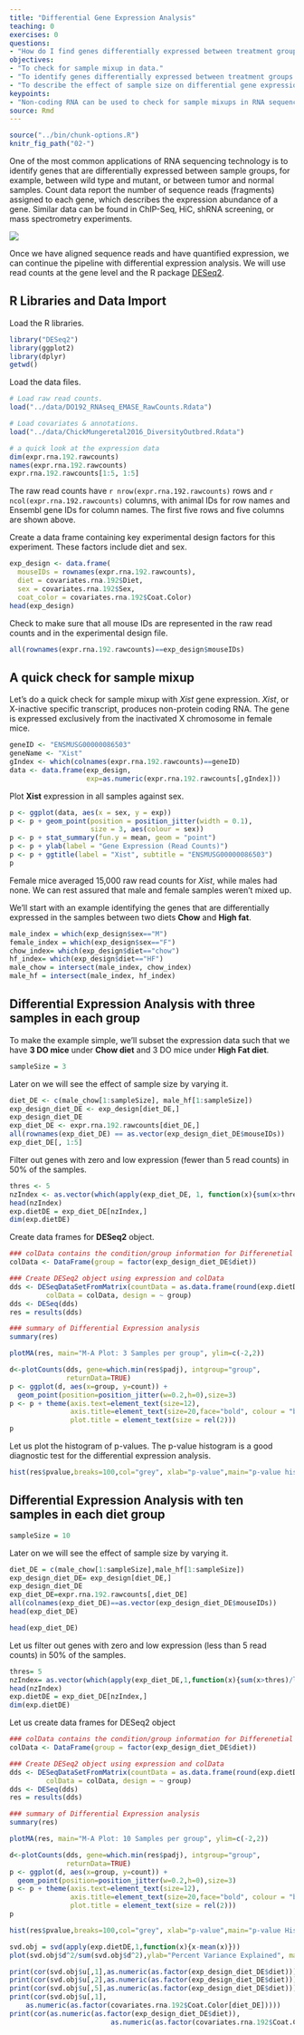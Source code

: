 ```yaml
---
title: "Differential Gene Expression Analysis"
teaching: 0
exercises: 0
questions:
- "How do I find genes differentially expressed between treatment groups?"
objectives:
- "To check for sample mixup in data."
- "To identify genes differentially expressed between treatment groups."
- "To describe the effect of sample size on differential gene expression analysis."
keypoints:
- "Non-coding RNA can be used to check for sample mixups in RNA sequencing data."
source: Rmd
---
```


```r
source("../bin/chunk-options.R")
knitr_fig_path("02-")
```

One of the most common applications of RNA sequencing technology is to identify genes that are differentially expressed between sample groups, for example, between wild type and mutant, or between tumor and normal samples. Count data report the number of sequence reads (fragments) assigned to each gene, which describes the expression abundance of a gene. Similar data can be found in ChIP-Seq, HiC, shRNA screening, or mass spectrometry experiments.

![](../fig/RNAseq-workflow.png)

Once we have aligned sequence reads and have quantified expression, we can continue the pipeline with differential expression analysis. We will use read counts at the gene level and the R package [DESeq2](http://bioconductor.org/packages/release/bioc/html/DESeq2.html). 

R Libraries and Data Import
------------------------------------
Load the R libraries.

```r
library("DESeq2")
library(ggplot2)
library(dplyr)
getwd()
```

Load the data files.

```r
# Load raw read counts.
load("../data/DO192_RNAseq_EMASE_RawCounts.Rdata")

# Load covariates & annotations.
load("../data/ChickMungeretal2016_DiversityOutbred.Rdata")

# a quick look at the expression data
dim(expr.rna.192.rawcounts)
names(expr.rna.192.rawcounts)
expr.rna.192.rawcounts[1:5, 1:5]
```

The raw read counts have `r nrow(expr.rna.192.rawcounts)` rows and `r ncol(expr.rna.192.rawcounts)` columns, with animal IDs for row names and Ensembl gene IDs for column names. The first five rows and five columns are shown above.

Create a data frame containing key experimental design factors for this experiment. These factors include diet and sex.

```r
exp_design <- data.frame(
  mouseIDs = rownames(expr.rna.192.rawcounts),
  diet = covariates.rna.192$Diet,
  sex = covariates.rna.192$Sex,
  coat_color = covariates.rna.192$Coat.Color)
head(exp_design)
```

Check to make sure that all mouse IDs are represented in the raw read counts and in the experimental design file.  

```r
all(rownames(expr.rna.192.rawcounts)==exp_design$mouseIDs)
```

A quick check for sample mixup
------------------------------
Let's do a quick check for sample mixup with *Xist* gene expression. *Xist*, or X-inactive specific transcript, produces non-protein coding RNA. The gene is expressed exclusively from the inactivated X chromosome in female mice.  

```r
geneID <- "ENSMUSG00000086503"
geneName <- "Xist"
gIndex <- which(colnames(expr.rna.192.rawcounts)==geneID)
data <- data.frame(exp_design,
                   exp=as.numeric(expr.rna.192.rawcounts[,gIndex]))
```


Plot **Xist** expression in all samples against sex.   

```r
p <- ggplot(data, aes(x = sex, y = exp)) 
p <- p + geom_point(position = position_jitter(width = 0.1), 
                    size = 3, aes(colour = sex))
p <- p + stat_summary(fun.y = mean, geom = "point")
p <- p + ylab(label = "Gene Expression (Read Counts)")
p <- p + ggtitle(label = "Xist", subtitle = "ENSMUSG00000086503")
p
```

Female mice averaged 15,000 raw read counts for *Xist*, while males had none. We can rest assured that male and female samples weren't mixed up.

We'll start with an example identifying the genes that are differentially expressed in the samples between two diets **Chow** and **High fat**.

```r
male_index = which(exp_design$sex=="M")
female_index = which(exp_design$sex=="F")
chow_index= which(exp_design$diet=="chow")
hf_index= which(exp_design$diet=="HF")
male_chow = intersect(male_index, chow_index)
male_hf = intersect(male_index, hf_index)
```

Differential Expression Analysis with **three** samples in each group
------------------------------------------------------------------
To make the example simple, we'll subset the expression data such that we have **3 DO mice** under **Chow diet** and 3 DO mice under **High Fat diet**.  

```r
sampleSize = 3
```

Later on we will see the effect of sample size by varying it.  

```r
diet_DE <- c(male_chow[1:sampleSize], male_hf[1:sampleSize])
exp_design_diet_DE <- exp_design[diet_DE,]
exp_design_diet_DE
exp_diet_DE <- expr.rna.192.rawcounts[diet_DE,]
all(rownames(exp_diet_DE) == as.vector(exp_design_diet_DE$mouseIDs))
exp_diet_DE[, 1:5]
```

Filter out genes with zero and low expression (fewer than 5 read counts) in 50% of the samples.

```r
thres <- 5
nzIndex <- as.vector(which(apply(exp_diet_DE, 1, function(x){sum(x>thres)/length(x)})>=0.5))
head(nzIndex)
exp.dietDE = exp_diet_DE[nzIndex,]
dim(exp.dietDE)
```

Create data frames for **DESeq2** object.  

```r
### colData contains the condition/group information for Differenetial expression analysis
colData <- DataFrame(group = factor(exp_design_diet_DE$diet))
```
```r
### Create DESeq2 object using expression and colData
dds <- DESeqDataSetFromMatrix(countData = as.data.frame(round(exp.dietDE)),
         colData = colData, design = ~ group)
dds <- DESeq(dds)
res = results(dds)
```
```r
### summary of Differential Expression analysis
summary(res)
```
```r
plotMA(res, main="M-A Plot: 3 Samples per group", ylim=c(-2,2))
```
```r
d<-plotCounts(dds, gene=which.min(res$padj), intgroup="group",
              returnData=TRUE)
p <- ggplot(d, aes(x=group, y=count)) +
  geom_point(position=position_jitter(w=0.2,h=0),size=3)
p <- p + theme(axis.text=element_text(size=12),
               axis.title=element_text(size=20,face="bold", colour = "blue"),
               plot.title = element_text(size = rel(2)))
p
```
Let us plot the histogram of p-values. The p-value histogram is a good diagnostic test for the differential expression analysis.

```r
hist(res$pvalue,breaks=100,col="grey", xlab="p-value",main="p-value histogram: 3 Samples per group")
```

Differential Expression Analysis with **ten** samples in each **diet** group
------------------------------------------------------------------

```r
sampleSize = 10
```
Later on we will see the effect of sample size by varying it.
```r
diet_DE = c(male_chow[1:sampleSize],male_hf[1:sampleSize])
exp_design_diet_DE= exp_design[diet_DE,]
exp_design_diet_DE
exp_diet_DE=expr.rna.192.rawcounts[,diet_DE]
all(colnames(exp_diet_DE)==as.vector(exp_design_diet_DE$mouseIDs))
head(exp_diet_DE)
```
```r
head(exp_diet_DE)
```

Let us filter out genes with zero and low expression (less than 5 read counts) in 50% of the samples.
```r
thres= 5
nzIndex= as.vector(which(apply(exp_diet_DE,1,function(x){sum(x>thres)/length(x)})>=0.5))
head(nzIndex)
exp.dietDE = exp_diet_DE[nzIndex,]
dim(exp.dietDE)
```
Let us create data frames for DESeq2 object
```r
### colData contains the condition/group information for Differenetial expression analysis
colData <- DataFrame(group = factor(exp_design_diet_DE$diet))
```
```r
### Create DESeq2 object using expression and colData
dds <- DESeqDataSetFromMatrix(countData = as.data.frame(round(exp.dietDE)),
         colData = colData, design = ~ group)
dds <- DESeq(dds)
res = results(dds)
```
```r
### summary of Differential Expression analysis
summary(res)
```
```r
plotMA(res, main="M-A Plot: 10 Samples per group", ylim=c(-2,2))
```
```r
d<-plotCounts(dds, gene=which.min(res$padj), intgroup="group",
              returnData=TRUE)
p <- ggplot(d, aes(x=group, y=count)) +
  geom_point(position=position_jitter(w=0.2,h=0),size=3)
p <- p + theme(axis.text=element_text(size=12),
               axis.title=element_text(size=20,face="bold", colour = "blue"),
               plot.title = element_text(size = rel(2)))
p
```
```r
hist(res$pvalue,breaks=100,col="grey", xlab="p-value",main="p-value Histogram: 10 Samples per group")
```

```r
svd.obj = svd(apply(exp.dietDE,1,function(x){x-mean(x)}))
plot(svd.obj$d^2/sum(svd.obj$d^2),ylab="Percent Variance Explained", main="PC of expression data")
```
```r
print(cor(svd.obj$u[,1],as.numeric(as.factor(exp_design_diet_DE$diet))))
print(cor(svd.obj$u[,2],as.numeric(as.factor(exp_design_diet_DE$diet))))
print(cor(svd.obj$u[,5],as.numeric(as.factor(exp_design_diet_DE$diet))))
print(cor(svd.obj$u[,1],
    as.numeric(as.factor(covariates.rna.192$Coat.Color[diet_DE]))))
print(cor(as.numeric(as.factor(exp_design_diet_DE$diet)),
                         as.numeric(as.factor(covariates.rna.192$Coat.Color[diet_DE]))))
```

